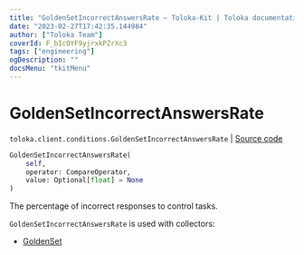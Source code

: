 ```yaml
---
title: "GoldenSetIncorrectAnswersRate — Toloka-Kit | Toloka documentation"
date: "2023-02-27T17:42:35.144984"
author: ["Toloka Team"]
coverId: F_bIcOYF9yjrxkPZrXc3
tags: ["engineering"]
ogDescription: ""
docsMenu: "tkitMenu"
---
```


# GoldenSetIncorrectAnswersRate
`toloka.client.conditions.GoldenSetIncorrectAnswersRate` | [Source code](https://github.com/Toloka/toloka-kit/blob/v1.1.4/src/client/conditions.py#L207)

```python
GoldenSetIncorrectAnswersRate(
    self,
    operator: CompareOperator,
    value: Optional[float] = None
)
```

The percentage of incorrect responses to control tasks.

`GoldenSetIncorrectAnswersRate` is used with collectors:
- [GoldenSet](/docs/toloka-kit/reference/toloka.client.collectors.GoldenSet)